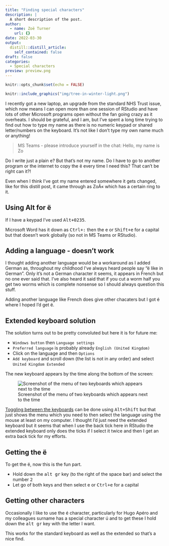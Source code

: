 ```yaml
---
title: "Finding special characters"
description: |
  A short description of the post.
author:
  - name: Zoë Turner
    url: {}
date: 2022-03-30
output:
  distill::distill_article:
    self_contained: false
draft: false
categories:
  - Special characters
preview: preview.png  
---
```



```r
knitr::opts_chunk$set(echo = FALSE)
```

```r
knitr::include_graphics("img/tree-in-winter-light.png")
```

I recently got a new laptop, an upgrade from the standard NHS Trust issue, which now means I can open more than one session of RStudio and have lots of other Microsoft programs open without the fan going crazy as it overheats. I should be grateful, and I am, but I've spent a long time trying to find out how to type my name as there is no numeric keypad or shared letter/numbers on the keyboard. It's not like I don't type my own name much or anything!

> MS Teams - please introduce yourself in the chat:
> Hello, my name is Zo

Do I write just a plain e? But that's not my name. Do I have to go to another program or the internet to copy the ë every time I need this? That can't be right can it?! 

Even when I think I've got my name entered somewhere it gets changed, like for this distill post, it came through as ZoÃ« which has a certain ring to it.

## Using Alt for ë

If I have a keypad I've used <kbd>Alt+0235</kbd>. 

Microsoft Word has it down as <kbd>Ctrl+:</kbd> then the e or <kbd>Shift+e</kbd> for a capital but that doesn't work globally (so not in MS Teams or RStudio).

## Adding a language - doesn't work

I thought adding another language would be a workaround as I added German as, throughout my childhood I've always heard people say "ë like in German". Only it's not a German character it seems, it appears in French but no one ever said that. I've also heard it said that if you cut a worm half you get two worms which is complete nonsense so I should always question this stuff.

Adding another language like French does give other chacaters but I got é where I hoped I'd get ë.

## Extended keyboard solution

The solution turns out to be pretty convoluted but here it is for future me:

* `Windows button` then `Language settings`
* `Preferred language` is probably already `English (United Kingdom)`
* Click on the language and then `Options`
* `Add keyboard` and scroll down (the list is not in any order) and select `United Kingdom Extended`

The new keyboard appears by the time along the bottom of the screen:

![Screenshot of the menu of two keyboards which appears next to the time](img/keyboards-menu.png)

[Toggling between the keyboards](https://support.microsoft.com/en-us/office/switch-between-languages-using-the-language-bar-1c2242c0-fe15-4bc3-99bc-535de6f4f258#:~:text=Keyboard%20shortcut%3A%20To%20switch%20between,of%20the%20active%20keyboard%20layout.) can be done using <kbd>Alt+Shift</kbd> but that just shows the menu which you need to then select the language using the mouse at least on my computer. I thought I'd just need the extended keyboard but it seems that when I use the back tick here in RStudio the extended keyboard only does the ticks if I select it twice and then I get an extra back tick for my efforts.

## Getting the ë

To get the ë, now this is the fun part.

* Hold down the <kbd>alt gr</kbd> key (to the right of the space bar) and select the number <kbd>2</kbd>
* Let go of both keys and then select e or <kbd>Ctrl+e</kbd> for a capital

## Getting other characters

Occasionally I like to use the é character, particularly for Hugo Apéro and my colleagues surname has a special character ú and to get these I hold down the <kbd>alt gr</kbd> key with the letter I want.

This works for the standard keyboard as well as the extended so that's a nice find.